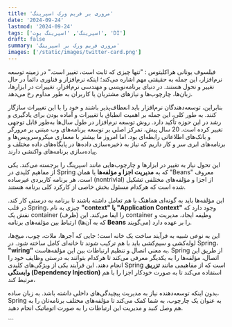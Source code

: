 ```yaml
---
title: 'مروری بر فریم ورک اسپرینگ'
date: '2024-09-24'
lastmod: '2024-09-24'
tags: ['اسپرینگ', 'اسپرینگ بوت', 'DI']
draft: false
summary: 'مروری فریم ورک بر اسپرینگ'
images: ['/static/images/twitter-card.png']
---
```


<div dir="rtl"></div>
فیلسوف یونانی هراکلیتوس : "تنها چیزی که ثابت است، تغییر است." در زمینه توسعه نرم‌افزار، این جمله به
حقیقتی مهم اشاره می‌کند؛ اینکه نرم‌افزار و فناوری دائماً در حال تغییر و تحول هستند. در دنیای
برنامه‌نویسی و مهندسی نرم‌افزار، تغییرات در ابزارها، زبان‌ها، چارچوب‌ها و نیازهای مشتریان یا کاربران
به طور مداوم رخ می‌دهد.

بنابراین، توسعه‌دهندگان نرم‌افزار باید انعطاف‌پذیر باشند و خود را با این تغییرات سازگار کنند. به طور کلی، این جمله بر اهمیت انطباق با تغییرات و آماده بودن برای یادگیری و رشد در این حوزه تأکید دارد. روش توسعه نرم‌افزار در طول سال‌ها به‌طور قابل توجهی تغییر کرده است. 20 سال پیش، تمرکز اصلی بر توسعه برنامه‌های وب مبتنی بر مرورگر و بانک‌های اطلاعاتی رابطه‌ای بود. اما امروز ما بیشتر با معماری میکروسرویس‌ها و برنامه‌های ابری سر و کار داریم که نیاز به ذخیره‌سازی داده‌ها در پایگاه‌های داده مختلف و پیاده‌سازی برنامه‌های واکنشی دارند.

این تحول نیاز به تغییر در ابزارها و چارچوب‌هایی مانند اسپرینگ را برجسته می‌کند. یکی از مفاهیم کلیدی در Spring که به **مدیریت اجزا و مؤلفه‌ها** یا همان "Beans" معروف است. هر برنامه کاربردی غیرساده (nontrivial) از اجزا و مؤلفه‌های مختلفی تشکیل شده است که هرکدام مسئول بخش خاصی از کارکرد کلی برنامه هستند.

این مؤلفه‌ها باید به گونه‌ای هماهنگ با هم تعامل داشته باشند تا برنامه به درستی کار کند. در قلب Spring، چیزی به نام **"context" یا "Application Context"** وجود دارد که نقش یک container (ظرف) را ایفا می‌کند. این container وظیفه ایجاد، مدیریت و ارتباط بین مؤلفه‌های برنامه (که به آن‌ها **Beans** می‌گویند) را بر عهده دارد.

این به نوعی شبیه به فرآیند ساخت یک خانه است؛ جایی که آجرها، ملات، چوب، میخ‌ها، لوله‌کشی و سیم‌کشی باید با هم ترکیب شوند تا خانه‌ای کامل ساخته شود. در Spring، **"wiring"** به معنی اتصال و تنظیم ارتباطات بین این مؤلفه‌هاست.
Spring از طریق این اتصال، مؤلفه‌ها را به یکدیگر معرفی می‌کند تا هرکدام بتوانند به درستی وظایف خود را انجام دهند. این فرآیند یکی از ویژگی‌های کلیدی Spring است که از مفاهیمی مانند **تزریق وابستگی (Dependency Injection)** استفاده می‌کند تا به صورت خودکار اجزا را با هم مرتبط کند،

بدون اینکه توسعه‌دهنده نیاز به مدیریت پیچیدگی‌های داخلی داشته باشد. به زبان ساده، Spring به عنوان یک چارچوب، به شما کمک می‌کند تا مؤلفه‌های مختلف برنامه‌تان را به هم وصل کنید و مدیریت این ارتباطات را به صورت اتوماتیک انجام دهید.

<div dir="ltr">

</div>
```

